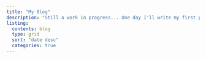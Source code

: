 ```yaml
---
title: "My Blog"
description: "Still a work in progress... One day I'll write my first post."
listing: 
  contents: blog
  type: grid
  sort: "date desc" 
  categories: true 
---
```

